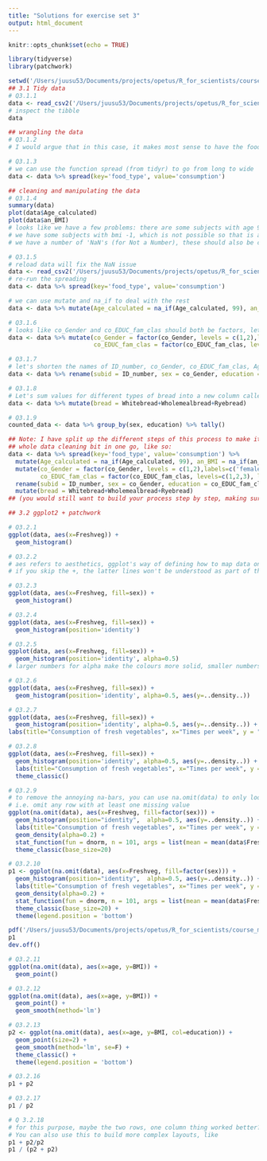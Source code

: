 ```yaml
---
title: "Solutions for exercise set 3"
output: html_document
---
```


```r
knitr::opts_chunk$set(echo = TRUE)
```
```r
library(tidyverse)
library(patchwork)

setwd('/Users/juusu53/Documents/projects/opetus/R_for_scientists/course_materials/data/')
## 3.1 Tidy data 
# Q3.1.1
data <- read_csv2('/Users/juusu53/Documents/projects/opetus/R_for_scientists/course_materials/data/exercise_data_not_tidy.csv')
# inspect the tibble
data

## wrangling the data
# Q3.1.2 
# I would argue that in this case, it makes most sense to have the food types each be in their own column like they were in the last set of exercises. 

# Q3.1.3
# we can use the function spread (from tidyr) to go from long to wide
data <- data %>% spread(key='food_type', value='consumption')

## cleaning and manipulating the data
# Q3.1.4 
summary(data)
plot(data$Age_calculated)
plot(data$an_BMI)
# looks like we have a few problems: there are some subjects with age 99 (although we know these are supposed to be children)
# we have some subjects with bmi -1, which is not possible so that is also likely supposed to be NA
# we have a number of 'NaN's (for Not a Number), these should also be coded as NA

# Q3.1.5
# reload data will fix the NaN issue
data <- read_csv2('/Users/juusu53/Documents/projects/opetus/R_for_scientists/course_materials/data/exercise_data_not_tidy.csv', na='NaN')
# re-run the spreading
data <- data %>% spread(key='food_type', value='consumption')

# we can use mutate and na_if to deal with the rest
data <- data %>% mutate(Age_calculated = na_if(Age_calculated, 99), an_BMI = na_if(an_BMI,-1))

# Q3.1.6
# looks like co_Gender and co_EDUC_fam_clas should both be factors, let's take care of that
data <- data %>% mutate(co_Gender = factor(co_Gender, levels = c(1,2),labels=c('female','male')), 
                        co_EDUC_fam_clas = factor(co_EDUC_fam_clas, levels=c(1,2,3), labels=c('low','middle','high')))

# Q3.1.7
# let's shorten the names of ID_number, co_Gender, co_EDUC_fam_clas, Age_calculated and an_BMI with rename
data <- data %>% rename(subid = ID_number, sex = co_Gender, education = co_EDUC_fam_clas, age = Age_calculated, BMI = an_BMI)

# Q3.1.8
# Let's sum values for different types of bread into a new column called 'Bread'.
data <- data %>% mutate(bread = Whitebread+Wholemealbread+Ryebread)

# Q3.1.9 
counted_data <- data %>% group_by(sex, education) %>% tally()

## Note: I have split up the different steps of this process to make it easier to follow what happens where, but you could do the 
## whole data cleaning bit in one go, like so: 
data <- data %>% spread(key='food_type', value='consumption') %>% 
  mutate(Age_calculated = na_if(Age_calculated, 99), an_BMI = na_if(an_BMI,-1)) %>% 
  mutate(co_Gender = factor(co_Gender, levels = c(1,2),labels=c('female','male')), 
         co_EDUC_fam_clas = factor(co_EDUC_fam_clas, levels=c(1,2,3), labels=c('low','middle','high'))) %>% 
  rename(subid = ID_number, sex = co_Gender, education = co_EDUC_fam_clas, age = Age_calculated, BMI = an_BMI) %>% 
  mutate(bread = Whitebread+Wholemealbread+Ryebread)
## (you would still want to build your process step by step, making sure outcome after each step is what you want it to be)

## 3.2 ggplot2 + patchwork

# Q3.2.1 
ggplot(data, aes(x=Freshveg)) +
  geom_histogram()

# Q3.2.2
# aes refers to aesthetics, ggplot's way of defining how to map data onto the plot
# if you skip the +, the latter lines won't be understood as part of the same plot call

# Q3.2.3 
ggplot(data, aes(x=Freshveg, fill=sex)) +
  geom_histogram()

# Q3.2.4
ggplot(data, aes(x=Freshveg, fill=sex)) +
  geom_histogram(position='identity')

# Q3.2.5 
ggplot(data, aes(x=Freshveg, fill=sex)) +
  geom_histogram(position='identity', alpha=0.5)
# larger numbers for alpha make the colours more solid, smaller numbers make it more see-through

# Q3.2.6
ggplot(data, aes(x=Freshveg, fill=sex)) +
  geom_histogram(position='identity', alpha=0.5, aes(y=..density..))

# Q3.2.7
ggplot(data, aes(x=Freshveg, fill=sex)) +
  geom_histogram(position='identity', alpha=0.5, aes(y=..density..)) +
labs(title="Consumption of fresh vegetables", x="Times per week", y = "Density")

# Q3.2.8
ggplot(data, aes(x=Freshveg, fill=sex)) +
  geom_histogram(position='identity', alpha=0.5, aes(y=..density..)) +
  labs(title="Consumption of fresh vegetables", x="Times per week", y = "Density")+
  theme_classic()

# Q3.2.9
# to remove the annoying na-bars, you can use na.omit(data) to only look at complete rows
# i.e. omit any row with at least one missing value
ggplot(na.omit(data), aes(x=Freshveg, fill=factor(sex))) +
  geom_histogram(position="identity",  alpha=0.5, aes(y=..density..)) + 
  labs(title="Consumption of fresh vegetables", x="Times per week", y = "Density") +
  geom_density(alpha=0.2) +
  stat_function(fun = dnorm, n = 101, args = list(mean = mean(data$Freshveg, na.rm=T), sd = sd(data$Freshveg, na.rm=T)), colour='red') + 
  theme_classic(base_size=20)

# Q3.2.10
p1 <- ggplot(na.omit(data), aes(x=Freshveg, fill=factor(sex))) +
  geom_histogram(position="identity",  alpha=0.5, aes(y=..density..)) + 
  labs(title="Consumption of fresh vegetables", x="Times per week", y = "Density") +
  geom_density(alpha=0.2) +
  stat_function(fun = dnorm, n = 101, args = list(mean = mean(data$Freshveg, na.rm=T), sd = sd(data$Freshveg, na.rm=T)), colour='red') + 
  theme_classic(base_size=20) +
  theme(legend.position = 'bottom')

pdf('/Users/juusu53/Documents/projects/opetus/R_for_scientists/course_materials/figures/veg_consumption.pdf')
p1
dev.off()

# Q3.2.11
ggplot(na.omit(data), aes(x=age, y=BMI)) + 
  geom_point() 

# Q3.2.12
ggplot(na.omit(data), aes(x=age, y=BMI)) + 
  geom_point() + 
  geom_smooth(method='lm')

# Q3.2.13
p2 <- ggplot(na.omit(data), aes(x=age, y=BMI, col=education)) + 
  geom_point(size=2) + 
  geom_smooth(method='lm', se=F) + 
  theme_classic() +
  theme(legend.position = 'bottom')

# Q3.2.16
p1 + p2

# Q3.2.17
p1 / p2

# Q 3.2.18
# for this purpose, maybe the two rows, one column thing worked better?
# You can also use this to build more complex layouts, like
p1 + p2/p2
p1 / (p2 + p2)

```

